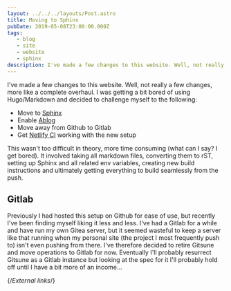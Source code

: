 ```yaml
---
layout: ../../../layouts/Post.astro
title: Moving to Sphinx
pubDate: 2019-05-08T23:00:00.000Z
tags:
   - blog
   - site
   - website
   - sphinx
description: I've made a few changes to this website. Well, not really a few changes, more like a complete overhaul. I was getting a bit bored of using Hugo/Markdown and decided to challenge myself to using Sphinx and rST instead.
---
```


I've made a few changes to this website. Well, not really a few changes, more like a complete overhaul. I was getting a bit bored of using Hugo/Markdown and decided to challenge myself to the following:

* Move to [Sphinx][sphinx]
* Enable [Ablog][ablog]
* Move away from Github to Gitlab
* Get [Netlify CI][netlify] working with the new setup

This wasn't too difficult in theory, more time consuming (what can I say? I get bored). It involved taking all markdown files, converting them to rST, setting up Sphinx and all related env variables, creating new build instructions and ultimately getting everything to build seamlessly from the push.

## Gitlab

Previously I had hosted this setup on Github for ease of use, but recently I've been finding myself liking it less and less. I've had a Gitlab for a while and have run my own Gitea server, but it seemed wasteful to keep a server like that running when my personal site (the project I most frequently push to) isn't even pushing from there. I've therefore decided to retire Gitsune and move operations to Gitlab for now. Eventually I'll probably resurrect Gitsune as a Gitlab instance but looking at the spec for it I'll probably hold off until I have a bit more of an income…

{/*External links*/}

[sphinx]: https://sphinx-doc.org
[ablog]: https://ablog.readthedocs.io
[netlify]: https://netlify.com
